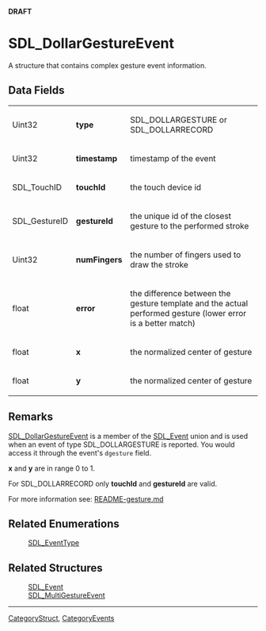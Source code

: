 <span color="red">'''DRAFT'''</span>

= SDL_DollarGestureEvent =
A structure that contains complex gesture event information.


== Data Fields ==
{|
|Uint32
|'''type'''
|SDL_DOLLARGESTURE or SDL_DOLLARRECORD
|-
|Uint32
|'''timestamp'''
|timestamp of the event
|-
|SDL_TouchID
|'''touchId'''
|the touch device id
|-
|SDL_GestureID
|'''gestureId'''
|the unique id of the closest gesture to the performed stroke
|-
|Uint32
|'''numFingers'''
|the number of fingers used to draw the stroke
|-
|float
|'''error'''
|the difference between the gesture template and the actual performed gesture (lower error is a better match)
|-
|float
|'''x'''
|the normalized center of gesture
|-
|float
|'''y'''
|the normalized center of gesture
|}

<!-- <span style="color: green;">Worth changing touchId and gestureId to touchID and gestureID for consistency?</span> -->

== Remarks ==
[[SDL_DollarGestureEvent]] is a member of the [[SDL_Event]] union and is used when an event of type SDL_DOLLARGESTURE is reported.  You would access it through the event's <code>dgesture</code> field.

'''x''' and '''y''' are in range 0 to 1.

For SDL_DOLLARRECORD only '''touchId''' and '''gestureId''' are valid.

For more information see: [http://hg.libsdl.org/SDL/file/default/docs/README-gesture.md README-gesture.md]

== Related Enumerations ==
:[[SDL_EventType]]

== Related Structures ==
:[[SDL_Event]]
:[[SDL_MultiGestureEvent]]

----
[[CategoryStruct]], [[CategoryEvents]]
